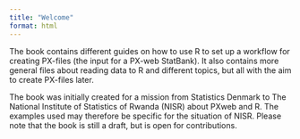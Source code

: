 ```yaml
---
title: "Welcome"
format: html
---
```


The book contains different guides on how to use R to set up a workflow
for creating PX-files (the input for a PX-web StatBank). It also contains
more general files about reading data to R and different topics,
but all with the aim to create PX-files later.

The book was initially created for a mission from Statistics Denmark to The National Institute of Statistics of Rwanda (NISR) about PXweb and R. The examples used may therefore be specific for the situation of NISR. Please note that the book is still a draft, but is open for contributions.
